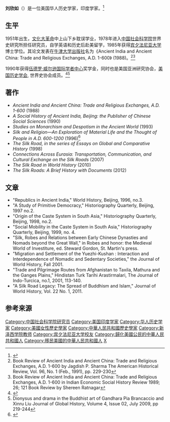 {{Infobox person
|name                =刘欣如
|image               = 
|image_size          = 200px
|caption             = 
|birth_date          = 1951年
|birth_place         = {{CHN}}
|death_date          =
|death_place         = 
|nationality         = {{USA}}
|field               = 
|work_institution    =
|alma_mater          = [[宾夕法尼亚大学|宾夕法尼亚大学]]
|doctoral_advisor    = 
|doctoral_students   = 
|occupation          =[[新泽西学院|新泽西学院]]
|prizes              = 
|religion            = 
|footnotes           = 
}}
'''刘欣如'''（{{bd|1951年||}}）是一位美国华人历史学家，印度学家。<ref name="tcnj">{{cite web |url=http://history.tcnj.edu/faculty/xinru-liu/ |title=Xinru Liu |publisher=Department of History, The College of New Jersey |access-date=2015-11-25 |archive-date=2020-11-23 |archive-url=https://web.archive.org/web/20201123223811/https://history.tcnj.edu/faculty/xinru-liu/ }}</ref>

==生平==
1951年出生，[[文化大革命|文化大革命]]中上山下乡耽误学业，1978年进入[[中国社会科学院|中国社会科学院]]世界史研究所担任研究员，自学英语和历史后赴美留学，1985年获得[[宾夕法尼亚大学|宾夕法尼亚大学]]博士学位。其论文发表在[[牛津大学出版社|牛津大学出版社]]名为《Ancient India and Ancient China: Trade and Religious Exchanges, A.D. 1-600》 (1988)。<ref>Book Review of Ancient India and Ancient China: Trade and Religious Exchanges, A.D. 1-600 by Jagdish P. Sharma The American Historical Review, Vol. 96, No. 1 (Feb., 1991), pp. 229-230</ref><ref>Book Review of Ancient India and Ancient China: Trade and Religious Exchanges, A.D. 1-600 in Indian Economic Social History Review 1989; 26; 121 Book Review by Shereen Ratnagar</ref>

1990年获得[[伍德罗·威尔逊国际学者中心|伍德罗·威尔逊国际学者中心]]奖学金，同时也是美国亚洲研究协会，[[美国历史学会|美国历史学会]], 世界史协会成员。<ref name="tcnj2">{{cite web|url=http://www.tcnj.edu/~liux/|title=Home Page of Xinru Liu|publisher=tcnj.edu|access-date=2015-04-05|archive-date=2016-03-03|archive-url=https://web.archive.org/web/20160303230522/http://www.tcnj.edu/~liux/}}</ref><ref>Dionysus and drama in the Buddhist art of Gandhara Pia Brancaccio and Xinru Liu Journal of Global History, Volume 4, Issue 02, July 2009, pp 219-244</ref>

==著作==
*''Ancient India and Ancient China: Trade and Religious Exchanges, A.D. 1-600'' (1988)
*''A Social History of Ancient India, Beijing: the Publisher of Chinese Social Sciences'' (1990)
*''Studies on Monarchism and Despotism in the Ancient World'' (1993)
*''Silk and Religion—An Exploration of Material Life and the Thought of People in A.D. 600-1200'' (1996)<ref name="google">{{cite book|title=Silk and Religion: An Exploration of Material Life and the Thought of People, AD 600-1200|author=Liu, X.|date=1997|issue=pts. 600–1200|publisher=Oxford University Press|isbn=9780195644524|url=https://books.google.com/books?id=cO7g4WBBK9YC|access-date=2015-04-05}}</ref>
*''The Silk Road, in the series of Essays on Global and Comparative History'' (1998)
*''Connections Across Eurasia: Transportation, Communication, and Cultural Exchange on the Silk Roads'' (2007)
*''The Silk Road in World History'' (2010)
*''The Silk Roads: A Brief History with Documents'' (2012)

==文章==
*"Republics in Ancient India," World History, Beijing, 1996, no.3.
*"A Study of Primitive Democracy," Historiography Quarterly, Beijing, 1997 no.2.
*"Origin of the Caste System in South Asia," Historiography Quarterly, Beijing, 1998, no.2.
*"Social Mobility in the Caste System in South Asia," Historiography Quarterly, Beijing, 1999, no. 4.
*"Silk, Robes and Relations between Early Chinese Dynasties and Nomads beyond the Great Wall," in Robes and honor: the Medieval World of Investiture, ed. Steward Gordon, St. Martin's press.
*"Migration and Settlement of the Yuezhi-Kushan : Interaction and Interdependence of Nomadic and Sedentary Societies," the Journal of World History, Fall 2001.
*"Trade and Pilgrimage Routes from Afghanistan to Taxila, Mathura and the Ganges Plains," Hindistan Turk Tarihi Arastirmalari, The Journal of Indo-Turcica, no.1, 2001, 113-140.
*"A Silk Road Legacy: The Spread of Buddhism and Islam," Journal of World History, Vol. 22 No. 1, 2011.

==参考来源==
{{Reflist}}

{{Authority control}}
{{DEFAULTSORT:Liu, Xinru}}
[[Category:中国社会科学院研究员|Category:中国社会科学院研究员]]
[[Category:美国印度学家|Category:美国印度学家]]
[[Category:华人历史学家|Category:华人历史学家]]
[[Category:美國女性歷史學家|Category:美國女性歷史學家]]
[[Category:中華人民共和國歷史學家|Category:中華人民共和國歷史學家]]
[[Category:新泽西学院教师|Category:新泽西学院教师]]
[[Category:宾夕法尼亚大学校友|Category:宾夕法尼亚大学校友]]
[[Category:歸化美國公民的中華人民共和國人|Category:歸化美國公民的中華人民共和國人]]
[[Category:移民美國的中華人民共和國人|Category:移民美國的中華人民共和國人]]
[[Category:刘姓|X]]